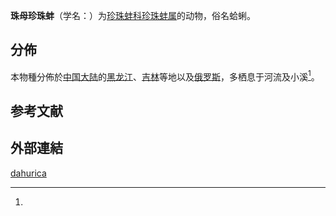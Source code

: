 {{Speciesbox 
| taxon = Margaritifera dahurica
| binomial_authority = (Middendorff, 1850)
}}

'''珠母珍珠蚌'''（学名：{{lang|la|''Margaritifera dahurica''}}）为[[珍珠蚌科|珍珠蚌科]][[珍珠蚌属|珍珠蚌属]]的动物，俗名蛤蜊。

==分佈==
本物種分佈於[[中国大陆|中国大陆]]的[[黑龙江|黑龙江]]、[[吉林|吉林]]等地以及[[俄罗斯|俄罗斯]]，多栖息于河流及小溪<ref name='id11258'/>。

== 参考文献 ==
{{reflist|refs=
<ref name='id11258'>{{cite web| url =http://www.bioinfo.cn/db05/BjdwSpecies.php?action=view&id=11258| title =珠母珍珠蚌| work =《中国动物物种编目数据库》| publisher =中国科学院微生物研究所| author =中国科学院动物研究所| accessdate =2009-04-28| deadurl =yes| archiveurl =https://web.archive.org/web/20160305053053/http://www.bioinfo.cn/db05/BjdwSpecies.php?action=view&id=11258| archivedate =2016-03-05}}</ref>}}

==外部連結 ==
{{Wikispecies-inline |Margaritiana dahurica}}
{{Taxonbar|from=Q15230361}}

[[Category:珍珠蚌属|dahurica]]


{{软体动物小作品}}
